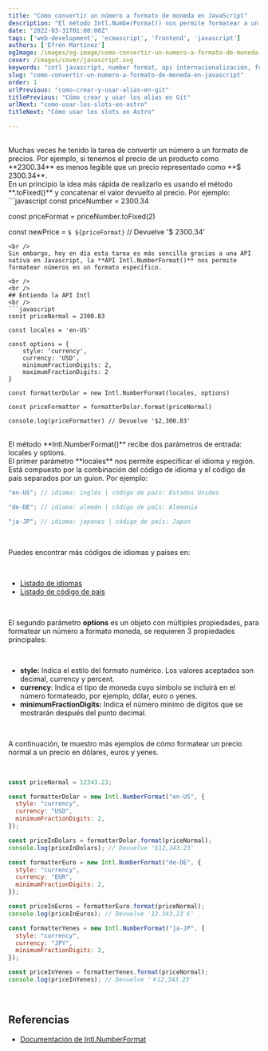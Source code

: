 ```yaml
---
title: "Cómo convertir un número a formato de moneda en JavaScript"
description: "El método Intl.NumberFormat() nos permite formatear a un valor más legible."
date: "2022-03-31T01:00:00Z"
tags: ['web-development', 'ecmascript', 'frontend', 'javascript']
authors: ['Efrén Martínez']
ogImage: /images/og-image/como-convertir-un-numero-a-formato-de-moneda-en-javascript.webp
cover: /images/cover/javascript.svg
keywords: "intl javascript, number format, api internacionalización, formatear precio"
slug: "como-convertir-un-numero-a-formato-de-moneda-en-javascript"
order: 1
urlPrevious: "como-crear-y-usar-alias-en-git"
titlePrevious: "Cómo crear y usar los alias en Git"
urlNext: "como-usar-los-slots-en-astro"
titleNext: "Cómo usar los slots en Astro"

---
```


<article class="prose-a:text-pink-600 prose-a:underline prose-a:leading-loose prose-h2:text-2xl prose-h2:font-medium
				prose-h2:text-gray-800 prose-strong:text-gray-900 prose-strong:font-semibold
				prose-strong:lining-num prose-pre:p-4 prose-pre:rounded-md prose-pre:shadow-lg prose-ul:list-disc prose-ul:mt-4 prose-ul:mb-4 prose-ul:list-inside prose-li:text-gray-600
				prose-li:font-normal prose-li:text-base">
<br />
Muchas veces he tenido la tarea de convertir un número a un formato de precios. Por ejemplo, si tenemos el precio de un producto como **2300.34** es menos legible que un precio representado como **$ 2300.34**.

<br />
En un principio la idea más rápida de realizarlo es usando el método **.toFixed()**
y concatenar el valor devuelto al precio. Por ejemplo:
<br />
```javascript
const priceNumber = 2300.34

const priceFormat = priceNumber.toFixed(2)

const newPrice = `$ ${priceFormat}` // Devuelve '$ 2300.34'

````
<br />
Sin embargo, hoy en día esta tarea es más sencilla gracias a una API nativa en Javascript, la **API Intl.NumberFormat()** nos permite formatear números en un formato específico.

<br />
<br />
## Entiendo la API Intl
<br />
```javascript
const priceNormal = 2300.83

const locales = 'en-US'

const options = {
	style: 'currency',
	currency: 'USD',
	minimumFractionDigits: 2,
	maximumFractionDigits: 2
}

const formatterDolar = new Intl.NumberFormat(locales, options)

const priceFormatter = formatterDolar.format(priceNormal)

console.log(priceFormatter) // Devuelve '$2,300.83'
````

<br />
El método **Intl.NumberFormat()** recibe dos parámetros de entrada: locales y options.
<br />
El primer parámetro **locales** nos permite especificar el idioma y región. Está
compuesto por la combinación del código de idioma y el código de país separados por
un guion. Por ejemplo:

<br />

```javascript
"en-US"; // idioma: inglés | código de país: Estados Unidos

"de-DE"; // idioma: alemán | código de país: Alemania

"ja-JP"; // idioma: japones | código de país: Japon
```

<br />

Puedes encontrar más códigos de idiomas y países en:

<br />

<ul>
  <li><a href="https://www.w3schools.com/tags/ref_language_codes.asp" target="_blank">Listado de idiomas</a></li>
  <li><a href="https://www.w3schools.com/tags/ref_country_codes.asp" target="_blank">Listado de código de país</a></li>
</ul>

<br />

El segundo parámetro **options** es un objeto con múltiples propiedades, para formatear un número a formato moneda, se requieren 3 propiedades principales:

<br />

- **style:** Indica el estilo del formato numérico. Los valores aceptados son decimal, currency y percent.
- **currency**: Indica el tipo de moneda cuyo símbolo se incluirá en el número formateado, por ejemplo, dólar, euro o yenes.
- **minimumFractionDigits:** Indica el número mínimo de dígitos que se mostrarán después del punto decimal.

<br />

A continuación, te muestro más ejemplos de cómo formatear un precio normal a un precio en dólares, euros y yenes.

<br />

```javascript
const priceNormal = 12343.23;

const formatterDolar = new Intl.NumberFormat("en-US", {
  style: "currency",
  currency: "USD",
  minimumFractionDigits: 2,
});

const priceInDolars = formatterDolar.format(priceNormal);
console.log(priceInDolars); // Devuelve '$12,343.23'

const formatterEuro = new Intl.NumberFormat("de-DE", {
  style: "currency",
  currency: "EUR",
  minimumFractionDigits: 2,
});

const priceInEuros = formatterEuro.format(priceNormal);
console.log(priceInEuros); // Devuelve '12.343,23 €'

const formatterYenes = new Intl.NumberFormat("ja-JP", {
  style: "currency",
  currency: "JPY",
  minimumFractionDigits: 2,
});

const priceInYenes = formatterYenes.format(priceNormal);
console.log(priceInYenes); // Devuelve '￥12,343.23'
```

<br />

## Referencias

<ul>
  <li><a href="https://developer.mozilla.org/en-US/docs/Web/JavaScript/Reference/Global_Objects/Intl/NumberFormat" target="_blank">Documentación de Intl.NumberFormat</a></li>
</ul>

<br />
<br />
<br />

</article>